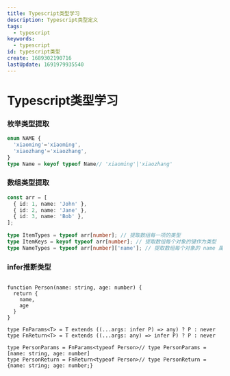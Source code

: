 ```yaml
---
title: Typescript类型学习
description: Typescript类型定义
tags:
  - typescript
keywords:
  - typescript
id: typescript类型
create: 1689302190716
lastUpdate: 1691979935540
---
```

# Typescript类型学习

### 枚举类型提取
```ts
enum NAME {
  'xiaoming'='xiaoming',
  'xiaozhang'='xiaozhang',
}
type Name = keyof typeof Name// 'xiaoming'|'xiaozhang'
```
### 数组类型提取
```ts
const arr = [
  { id: 1, name: 'John' },
  { id: 2, name: 'Jane' },
  { id: 3, name: 'Bob' },
];

type ItemTypes = typeof arr[number]; // 提取数组每一项的类型
type ItemKeys = keyof typeof arr[number]; // 提取数组每个对象的键作为类型
type NameTypes = typeof arr[number]['name']; // 提取数组每个对象的 name 属性的类型
```

### infer推断类型

```ts:infer

function Person(name: string, age: number) {
  return {
    name,
    age
  }
}

type FnParams<T> = T extends ((...args: infer P) => any) ? P : never
type FnReturn<T> = T extends ((...args: any) => infer P) ? P : never

type PersonParams = FnParams<typeof Person>// type PersonParams = [name: string, age: number]
type PersonReturn = FnReturn<typeof Person>// type PersonReturn = {name: string; age: number;}
```
